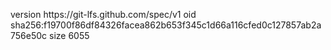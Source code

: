 version https://git-lfs.github.com/spec/v1
oid sha256:f19700f86df84326facea862b653f345c1d66a116cfed0c127857ab2a756e50c
size 6055

